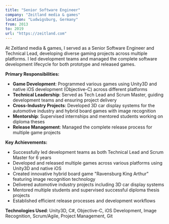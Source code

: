 ```yaml
---
title: "Senior Software Engineer"
company: "Zeitland media & games"
location: "Ludwigsburg, Germany"
from: 2013
to: 2019
url: "https://zeitland.com"
---
```


At Zeitland media & games, I served as a Senior Software Engineer and Technical Lead, developing diverse gaming projects across multiple platforms. I led development teams and managed the complete software development lifecycle for both prototype and released games.

**Primary Responsibilities:**
- **Game Development**: Programmed various games using Unity3D and native iOS development (Objective-C) across different platforms
- **Technical Leadership**: Served as Tech Lead and Scrum Master, guiding development teams and ensuring project delivery
- **Cross-Industry Projects**: Developed 3D car display systems for the automotive industry and hybrid board games with image recognition
- **Mentorship**: Supervised internships and mentored students working on diploma theses
- **Release Management**: Managed the complete release process for multiple game projects

**Key Achievements:**
- Successfully led development teams as both Technical Lead and Scrum Master for 6 years
- Developed and released multiple games across various platforms using Unity3D and native iOS
- Created innovative hybrid board game "Ravensburg King Arthur" featuring image recognition technology
- Delivered automotive industry projects including 3D car display systems
- Mentored multiple students and supervised successful diploma thesis projects
- Established efficient release processes and development workflows

**Technologies Used**: Unity3D, C#, Objective-C, iOS Development, Image Recognition, Scrum/Agile, Project Management, Git 